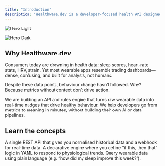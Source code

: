 ```yaml
---
title: "Introduction"
description: "Healthware.dev is a developer‑focused health API designed to make it easy to transform raw wearable data into real-time, personalised behavioural nudges."
---
```


<img
  className="block dark:hidden"
  src="/images/hero-light.png"
  alt="Hero Light"
/>

<img
  className="hidden dark:block"
  src="/images/hero-dark.png"
  alt="Hero Dark"
/>

## Why Healthware.dev

Consumers today are drowning in health data: sleep scores, heart-rate stats, HRV, strain. Yet most wearable apps resemble trading dashboards—dense, confusing, and built for analysts, not humans.

Despite these data points, behaviour change hasn’t followed. Why? Because metrics without context don’t drive action.

We are building an API and rules engine that turns raw wearable data into real-time nudges that drive healthy behaviour. We help developers go from metrics to meaning in minutes, without building their own AI or data pipelines.

## Learn the concepts

<CardGroup cols={2}>
  <Card title="Unified API" icon="webhook" color="#16A34A" href="https://mintlify.com/docs/quickstart">
    A single REST API that gives you normalised historical data and a webhook for real-time data.
  </Card>
  <Card title="Rules Engine" icon="code" iconType="solid" color="#16A34A" href="https://mintlify.com/docs/development">
    A declarative engine where you define “if this, then that” logic in YAML to respond to physiological trends.
  </Card>
  <Card title="Natural Language Query (NLQ)" icon="language" iconType="regular" color="#16A34A">
    Query wearable data using plain language (e.g. “how did my sleep improve this week?”).
  </Card>
</CardGroup>